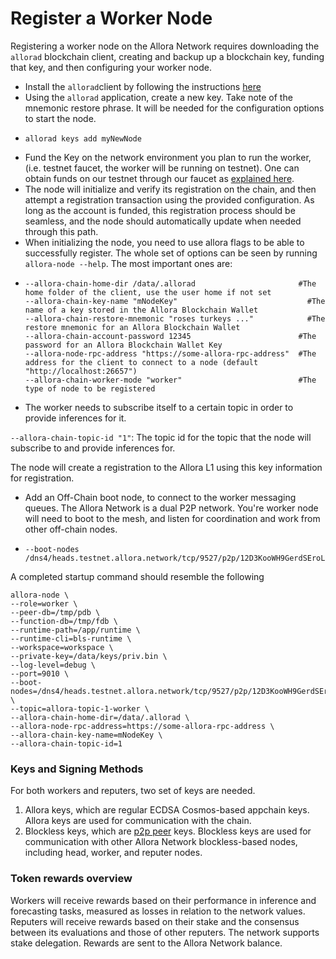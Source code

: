 # Register a Worker Node

Registering a worker node on the Allora Network requires downloading the `allorad` blockchain client, creating and backup up a blockchain key, funding that key, and then configuring your worker node.

- Install the `allorad`client by following the instructions [here](../learn/cli)
- Using the `allorad` application, create a new key. Take note of the mnemonic restore phrase. It will be needed for the configuration options to start the node.
- ```Text bash
  allorad keys add myNewNode
  ```
- Fund the Key on the network environment you plan to run the worker, (i.e. testnet faucet, the worker will be running on testnet). One can obtain funds on our testnet through our faucet as [explained here](../devs/how-to-use-faucet).
- The node will initialize and verify its registration on the chain, and then attempt a registration transaction using the provided configuration. As long as the account is funded, this registration process should be seamless, and the node should automatically update when needed through this path.
- When initializing the node, you need to use allora flags to be able to successfully register. The whole set of options can be seen by running `allora-node --help`. The most important ones are:
- ```Text bash
  --allora-chain-home-dir /data/.allorad                       #The home folder of the client, use the user home if not set
  --allora-chain-key-name "mNodeKey"                			 #The name of a key stored in the Allora Blockchain Wallet
  --allora-chain-restore-mnemonic "roses turkeys ..."   		 #The restore mnemonic for an Allora Blockchain Wallet
  --allora-chain-account-password 12345                        #The password for an Allora Blockchain Wallet Key
  --allora-node-rpc-address "https://some-allora-rpc-address"  #The address for the client to connect to a node (default "http://localhost:26657") 
  --allora-chain-worker-mode "worker"                          #The type of node to be registered
  ```
- The worker needs to subscribe itself to a certain topic in order to provide inferences for it.

`--allora-chain-topic-id "1"`: The topic id for the topic that the node will subscribe to and provide inferences for.

The node will create a registration to the Allora L1 using this key information for registration.

- Add an Off-Chain boot node, to connect to the worker messaging queues. The Allora Network is a dual P2P network. You're worker node will need to boot to the mesh, and listen for coordination and work from other off-chain nodes.
- ```Text bash
  --boot-nodes /dns4/heads.testnet.allora.network/tcp/9527/p2p/12D3KooWH9GerdSEroL2nqjpd2GuE5dwmqNi7uHX7FoywBdKcP4q
  ```

A completed startup command should resemble the following

```Text bash
allora-node \
--role=worker \
--peer-db=/tmp/pdb \
--function-db=/tmp/fdb \
--runtime-path=/app/runtime \
--runtime-cli=bls-runtime \
--workspace=workspace \
--private-key=/data/keys/priv.bin \
--log-level=debug \
--port=9010 \
--boot-nodes=/dns4/heads.testnet.allora.network/tcp/9527/p2p/12D3KooWH9GerdSEroL2nqjpd2GuE5dwmqNi7uHX7FoywBdKcP4q \
--topic=allora-topic-1-worker \
--allora-chain-home-dir=/data/.allorad \
--allora-node-rpc-address=https://some-allora-rpc-address \
--allora-chain-key-name=mNodeKey \
--allora-chain-topic-id=1 
```

### Keys and Signing Methods

For both workers and reputers, two set of keys are needed. 

1. Allora keys, which are regular ECDSA Cosmos-based appchain keys. Allora keys are used for communication with the chain.
2. Blockless keys, which are [p2p peer](https://docs.libp2p.io/concepts/fundamentals/peers/) keys. Blockless keys are used for communication with other Allora Network blockless-based nodes, including head, worker, and reputer nodes.

### Token rewards overview

Workers will receive rewards based on their performance in inference and forecasting tasks, measured as losses in relation to the network values. Reputers will receive rewards based on their stake and the consensus between its evaluations and those of other reputers. The network supports stake delegation. Rewards are sent to the Allora Network balance.
